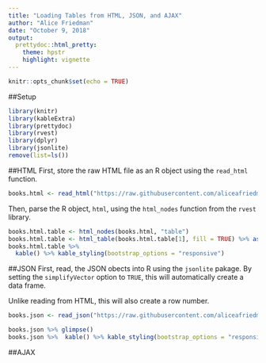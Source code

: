 ```yaml
---
title: "Loading Tables from HTML, JSON, and AJAX"
author: "Alice Friedman"
date: "October 9, 2018"
output:
  prettydoc::html_pretty:
    theme: hpstr
    highlight: vignette
---
```


```r
knitr::opts_chunk$set(echo = TRUE)
```

##Setup
```r
library(knitr)
library(kableExtra)
library(prettydoc)
library(rvest)
library(dplyr)
library(jsonlite)
remove(list=ls())
```

##HTML
First, store the raw HTML file as an R object using the ```read_html``` function.
```r
books.html <- read_html("https://raw.githubusercontent.com/aliceafriedman/DATA607_HW_WK7/master/books.html")
```

Then, parse the R object, ```html```, using the ```html_nodes``` function from the ```rvest``` library.
```r
books.html.table <- html_nodes(books.html, "table")
books.html.table <- html_table(books.html.table[1], fill = TRUE) %>% as.data.frame() %>% glimpse()
books.html.table %>% 
  kable() %>% kable_styling(bootstrap_options = "responsive")
```

##JSON
First, read, the JSON obects into R using the ```jsonlite``` pakage. By setting the ```simplifyVector``` option to ```TRUE```, this will automatically create a data frame.

Unlike reading from HTML, this will also create a row number.
```r
books.json <- read_json("https://raw.githubusercontent.com/aliceafriedman/DATA607_HW_WK7/master/books.json",  simplifyVector = TRUE)

books.json %>% glimpse()
books.json %>%  kable() %>% kable_styling(bootstrap_options = "responsive")
```


##AJAX
